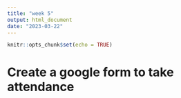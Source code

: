 ```yaml
---
title: "week 5"
output: html_document
date: "2023-03-22"
---
```


```r
knitr::opts_chunk$set(echo = TRUE)
```

# Create a google form to take attendance

